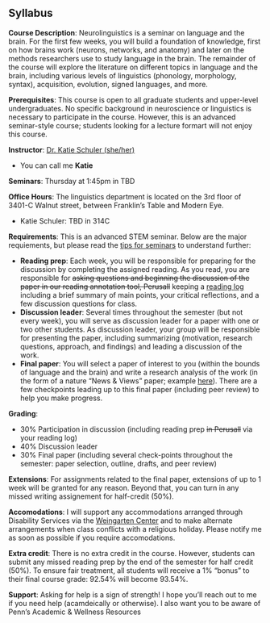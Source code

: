 ## Syllabus

**Course Description**: Neurolinguistics is a seminar on language and the brain. For the first few weeks, you will build a foundation of knowledge, first on how brains work (neurons, networks, and anatomy) and later on the methods researchers use to study language in the brain. The remainder of the course will explore the literature on different topics in language and the brain, including various levels of linguistics (phonology, morphology, syntax), acquisition, evolution, signed languages, and more.

**Prerequisites**: This course is open to all graduate students and upper-level undergraduates. No specific background in neuroscience or linguistics is necessary to participate in the course. However, this is an advanced seminar-style course; students looking for a lecture formart will not enjoy this course. 

**Instructor**: [Dr. Katie Schuler (she/her)](https://kathrynschuler.com)

- You can call me **Katie**

**Seminars**: Thursday at 1:45pm in TBD

**Office Hours**: The linguistics department is located on the 3rd floor of 3401-C Walnut street, between Franklin's Table and Modern Eye. 

- Katie Schuler: TBD in 314C

**Requirements**: This is an advanced STEM seminar. Below are the major requiements, but please read the [tips for seminars](tips.qmd) to understand further: 

- **Reading prep**: Each week, you will be responsible for preparing for the discussion by completing the assigned reading. As you read,  you are responsible for ~~asking questions and beginning the discussion of the paper in our reading annotation tool, Perusall~~ keeping a [reading log](index.qmd#reading-log) including a brief summary of main points, your critical reflections, and a few discussion questions for class. 
- **Discussion leader**: Several times throughout the semester (but not every week), you will serve as discussion leader for a paper with one or two other students. As discussion leader, your group will be responsible for presenting the paper, including summarizing (motivation, research questions, approach, and findings) and leading a discussion of the work. 
- **Final paper**: You will select a paper of interest to you (within the bounds of language and the brain) and write a research analysis of the work (in the form of a nature "News & Views" paper; example [here](https://www.nature.com/articles/d41586-024-02525-z)). There are a few checkpoints leading up to this final paper (including peer review) to help you make progress.

**Grading**:

- 30% Participation in discussion (including reading prep ~~in Perusall~~ via your reading log)
- 40% Discussion leader 
- 30% Final paper (including several check-points throughout the semester: paper selection, outline, drafts, and peer review)

**Extensions**: For assignments related to the final paper, extensions of up to 1 week will be granted for any reason. Beyond that, you can turn in any missed writing assignement for half-credit (50%). 

**Accomodations**: I will support any accommodations arranged through Disability Services via the [Weingarten Center](https://weingartencenter.universitylife.upenn.edu/disability-services/) and to make alternate arrangements when class conflicts with a religious holiday. Please notify me as soon as possible if you require accomodations. 

**Extra credit**: There is no extra credit in the course. However, students can submit any missed reading prep by the end of the semester for half credit (50%).  To ensure fair treatment, all students will receive a 1% "bonus" to their final course grade: 92.54% will become 93.54%.

**Support**: Asking for help is a sign of strength! I hope you’ll reach out to me if you need help (acamdeically or otherwise). I also want you to be aware of Penn’s Academic & Wellness Resources








